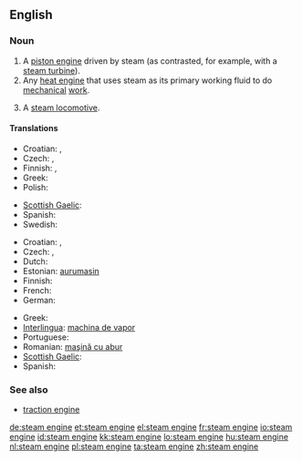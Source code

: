 ==English==

===Noun===
{{en-noun|sg=[[steam]] [[engine]]}}

# A [[piston engine]] driven by steam (as contrasted, for example, with a [[steam turbine]]).
# Any [[heat engine]] that uses steam as its primary working fluid to do [[mechanical]] [[work]].
# {{British}} A [[steam locomotive]].

====Translations====
{{trans-top|piston engine driven by steam}}
* Croatian: {{t-|hr|parni stroj|m}}, {{t|hr|parni stapni stroj|m}}
* Czech: {{t-|cs|parní stroj|m}}, {{t-|cs|parostroj|m}}
* Finnish: {{t-|fi|höyrykone}}, {{t-|fi|mäntähöyrykone}}
* Greek: {{t+|el|ατμομηχανή|f|tr=atmomikhaní}}
* Polish: {{t+|pl|maszyna|f}} {{t|pl|parowy|alt=parowa}}
{{trans-mid}}
* [[Scottish Gaelic]]: {{t-|gd|einnsean-smùide|m|xs=Scottish Gaelic}}
* Spanish: {{t|es|máquina de vapor|f}}
* Swedish: {{t|sv|ångmaskin|c}}
{{trans-bottom}}

{{trans-top|any steam-driven heat engine}}
* Croatian: {{t-|hr|parni stroj|m}}, {{t-|hr|parostroj|m}}
* Czech: {{t-|cs|parní stroj|m}}, {{t-|cs|parostroj|m}}
* Dutch: {{t+|nl|stoommachine|f}}
* Estonian: [[aurumasin]]
* Finnish: {{t-|fi|höyrykone}}
* French: {{t+|fr|machine à vapeur|f}}
* German: {{t+|de|Dampfmaschine|f}}
{{trans-mid}}
* Greek: {{t+|el|ατμομηχανή|f|tr=atmomikhaní}}
* [[Interlingua]]: [[machina de vapor]]
* Portuguese: {{t+|pt|máquina a vapor|f}}
* Romanian: [[maşină cu abur]]
* [[Scottish Gaelic]]: {{t-|gd|einnsean-smùide|m|xs=Scottish Gaelic}}
* Spanish: {{t|es|máquina de vapor|f}}
{{trans-bottom}}

{{trans-see|steam locomotive}}

===See also===
* [[traction engine]]

[[de:steam engine]]
[[et:steam engine]]
[[el:steam engine]]
[[fr:steam engine]]
[[io:steam engine]]
[[id:steam engine]]
[[kk:steam engine]]
[[lo:steam engine]]
[[hu:steam engine]]
[[nl:steam engine]]
[[pl:steam engine]]
[[ta:steam engine]]
[[zh:steam engine]]